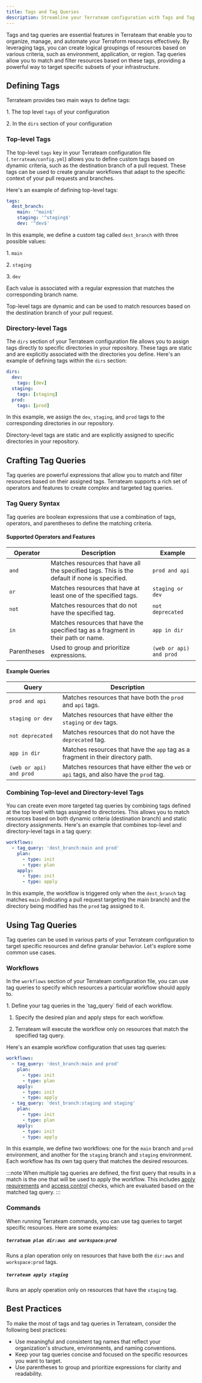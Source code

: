```yaml
---
title: Tags and Tag Queries
description: Streamline your Terrateam configuration with Tags and Tag Queries
---
```



Tags and tag queries are essential features in Terrateam that enable you to organize, manage, and automate your Terraform resources effectively. By leveraging tags, you can create logical groupings of resources based on various criteria, such as environment, application, or region. Tag queries allow you to match and filter resources based on these tags, providing a powerful way to target specific subsets of your infrastructure.

## Defining Tags
Terrateam provides two main ways to define tags:

1\. The top level `tags` of your configuration 

2\. In the `dirs` section of your configuration

### Top-level Tags
The top-level `tags` key in your Terrateam configuration file (`.terrateam/config.yml`) allows you to define custom tags based on dynamic criteria, such as the destination branch of a pull request. These tags can be used to create granular workflows that adapt to the specific context of your pull requests and branches.

Here's an example of defining top-level tags:
```yaml
tags:
  dest_branch:
    main: '^main$'
    staging: '^staging$'
    dev: '^dev$'
```

In this example, we define a custom tag called `dest_branch` with three possible values:

1\. `main`

2\. `staging`

3\. `dev`

Each value is associated with a regular expression that matches the corresponding branch name.

Top-level tags are dynamic and can be used to match resources based on the destination branch of your pull request.

### Directory-level Tags
The `dirs` section of your Terrateam configuration file allows you to assign tags directly to specific directories in your repository. These tags are static and are explicitly associated with the directories you define.
Here's an example of defining tags within the `dirs` section:
```yaml
dirs:
  dev:
    tags: [dev]
  staging:
    tags: [staging]
  prod:
    tags: [prod]
```

In this example, we assign the `dev`, `staging`, and `prod` tags to the corresponding directories in our repository.

Directory-level tags are static and are explicitly assigned to specific directories in your repository.

## Crafting Tag Queries
Tag queries are powerful expressions that allow you to match and filter resources based on their assigned tags. Terrateam supports a rich set of operators and features to create complex and targeted tag queries.

### Tag Query Syntax
Tag queries are boolean expressions that use a combination of tags, operators, and parentheses to define the matching criteria.

#### Supported Operators and Features

| Operator      | Description                                                                                 | Example                        |
|---------------|---------------------------------------------------------------------------------------------|--------------------------------|
| `and`         | Matches resources that have all the specified tags. This is the default if none is specified. | `prod and api`                 |
| `or`          | Matches resources that have at least one of the specified tags.                             | `staging or dev`               |
| `not`         | Matches resources that do not have the specified tag.                                       | `not deprecated`               |
| `in`          | Matches resources that have the specified tag as a fragment in their path or name.           | `app in dir`                   |
| Parentheses   | Used to group and prioritize expressions.                                                   | `(web or api) and prod`        |

#### Example Queries

| Query                        | Description                                                                 |
|------------------------------|-----------------------------------------------------------------------------|
| `prod and api`               | Matches resources that have both the `prod` and `api` tags.                  |
| `staging or dev`             | Matches resources that have either the `staging` or `dev` tags.              |
| `not deprecated`             | Matches resources that do not have the `deprecated` tag.                     |
| `app in dir`                 | Matches resources that have the `app` tag as a fragment in their directory path. |
| `(web or api) and prod`      | Matches resources that have either the `web` or `api` tags, and also have the `prod` tag. |

### Combining Top-level and Directory-level Tags
You can create even more targeted tag queries by combining tags defined at the top level with tags assigned to directories. This allows you to match resources based on both dynamic criteria (destination branch) and static directory assignments.
Here's an example that combines top-level and directory-level tags in a tag query:
```yaml
workflows:
  - tag_query: 'dest_branch:main and prod'
    plan:
      - type: init
      - type: plan
    apply:
      - type: init
      - type: apply
```
In this example, the workflow is triggered only when the `dest_branch` tag matches `main` (indicating a pull request targeting the main branch) and the directory being modified has the `prod` tag assigned to it.

## Using Tag Queries
Tag queries can be used in various parts of your Terrateam configuration to target specific resources and define granular behavior. Let's explore some common use cases.

### Workflows
In the `workflows` section of your Terrateam configuration file, you can use tag queries to specify which resources a particular workflow should apply to.

<Steps>
1. Define your tag queries in the `tag_query` field of each workflow.

1. Specify the desired plan and apply steps for each workflow.

1. Terrateam will execute the workflow only on resources that match the specified tag query.
</Steps>
Here's an example workflow configuration that uses tag queries:

```yaml
workflows:
  - tag_query: 'dest_branch:main and prod'
    plan:
      - type: init
      - type: plan
    apply:
      - type: init
      - type: apply
  - tag_query: 'dest_branch:staging and staging'
    plan:
      - type: init
      - type: plan
    apply:
      - type: init
      - type: apply
```

In this example, we define two workflows: one for the `main` branch and `prod` environment, and another for the `staging` branch and `staging` environment. Each workflow has its own tag query that matches the desired resources.

:::note
When multiple tag queries are defined, the first query that results in a match is the one that will be used to apply the workflow. This includes [apply requirements](/configuration-reference/apply-requirements) and [access control](/configuration-reference/access-control) checks, which are evaluated based on the matched tag query.
:::

### Commands
When running Terrateam commands, you can use tag queries to target specific resources.
Here are some examples:

##### `terrateam plan dir:aws and workspace:prod`
Runs a plan operation only on resources that have both the `dir:aws` and `workspace:prod` tags.

##### `terrateam apply staging`
Runs an apply operation only on resources that have the `staging` tag.

## Best Practices
To make the most of tags and tag queries in Terrateam, consider the following best practices:
- Use meaningful and consistent tag names that reflect your organization's structure, environments, and naming conventions.
- Keep your tag queries concise and focused on the specific resources you want to target.
- Use parentheses to group and prioritize expressions for clarity and readability.
